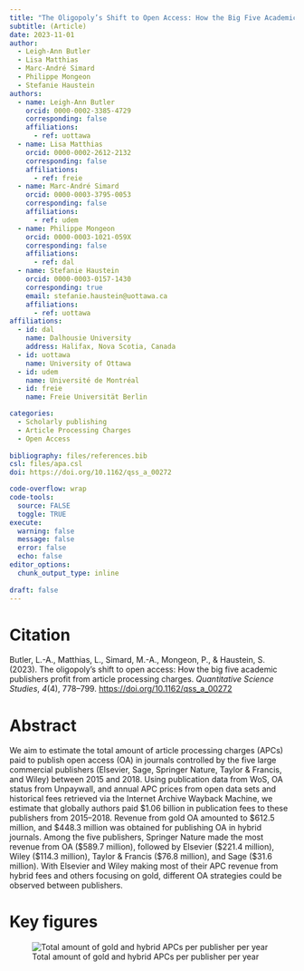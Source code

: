 ```yaml
---
title: "The Oligopoly’s Shift to Open Access: How the Big Five Academic Publishers Profit from Article Processing Charges "
subtitle: (Article)
date: 2023-11-01
author:
  - Leigh-Ann Butler 
  - Lisa Matthias 
  - Marc-André Simard 
  - Philippe Mongeon 
  - Stefanie Haustein
authors:
  - name: Leigh-Ann Butler 
    orcid: 0000-0002-3385-4729
    corresponding: false
    affiliations: 
      - ref: uottawa
  - name: Lisa Matthias 
    orcid: 0000-0002-2612-2132
    corresponding: false
    affiliations:
      - ref: freie
  - name: Marc-André Simard
    orcid: 0000-0003-3795-0053
    corresponding: false
    affiliations: 
      - ref: udem
  - name: Philippe Mongeon 
    orcid: 0000-0003-1021-059X
    corresponding: false
    affiliations:
      - ref: dal
  - name: Stefanie Haustein
    orcid: 0000-0003-0157-1430
    corresponding: true
    email: stefanie.haustein@uottawa.ca
    affiliations: 
      - ref: uottawa
affiliations:
  - id: dal
    name: Dalhousie University
    address: Halifax, Nova Scotia, Canada
  - id: uottawa
    name: University of Ottawa
  - id: udem
    name: Université de Montréal
  - id: freie
    name: Freie Universität Berlin

categories: 
  - Scholarly publishing
  - Article Processing Charges
  - Open Access
  
bibliography: files/references.bib
csl: files/apa.csl
doi: https://doi.org/10.1162/qss_a_00272

code-overflow: wrap
code-tools: 
  source: FALSE
  toggle: TRUE
execute:
  warning: false
  message: false
  error: false
  echo: false
editor_options: 
  chunk_output_type: inline
  
draft: false
---
```


# Citation

Butler, L.-A., Matthias, L., Simard, M.-A., Mongeon, P., & Haustein, S. (2023). The oligopoly’s shift to open access: How the big five academic publishers profit from article processing charges. *Quantitative Science Studies*, *4*(4), 778–799. <https://doi.org/10.1162/qss_a_00272>

# Abstract

We aim to estimate the total amount of article processing charges (APCs) paid to publish open access (OA) in journals controlled by the five large commercial publishers (Elsevier, Sage, Springer Nature, Taylor & Francis, and Wiley) between 2015 and 2018. Using publication data from WoS, OA status from Unpaywall, and annual APC prices from open data sets and historical fees retrieved via the Internet Archive Wayback Machine, we estimate that globally authors paid \$1.06 billion in publication fees to these publishers from 2015–2018. Revenue from gold OA amounted to \$612.5 million, and \$448.3 million was obtained for publishing OA in hybrid journals. Among the five publishers, Springer Nature made the most revenue from OA (\$589.7 million), followed by Elsevier (\$221.4 million), Wiley (\$114.3 million), Taylor & Francis (\$76.8 million), and Sage (\$31.6 million). With Elsevier and Wiley making most of their APC revenue from hybrid fees and others focusing on gold, different OA strategies could be observed between publishers.

# Key figures

![Total amount of gold and hybrid APCs per publisher per year](images/clipboard-276966440.png){fig-align="center"}
